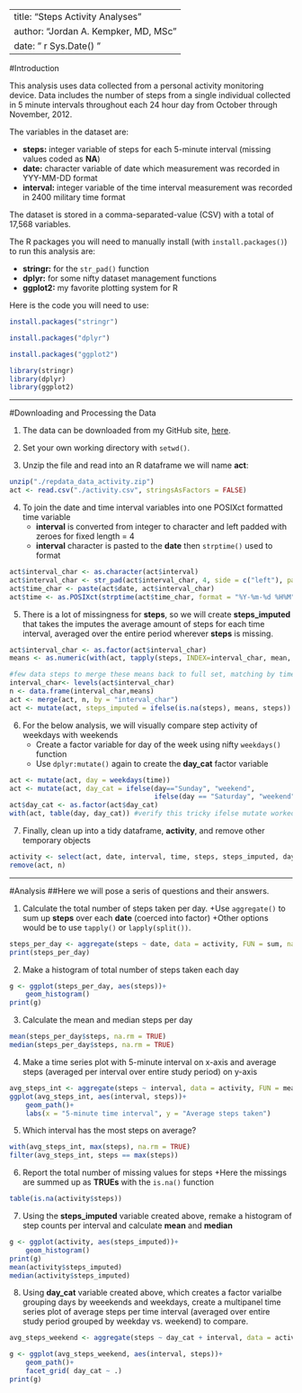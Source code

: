 ----
title: "Steps Activity Analyses" 
author: "Jordan A. Kempker, MD, MSc " 
date: " r Sys.Date() "
----

#Introduction

This analysis uses data collected from a personal activity monitoring device.  Data includes the number of steps from a single individual collected in 5 minute intervals throughout each 24 hour day from October through November, 2012.




The variables in the dataset are:


* __steps:__ integer variable of steps for each 5-minute interval (missing values coded as __NA__)
* __date:__ character variable of date which measurement was recorded in YYY-MM-DD format
* __interval:__ integer variable of the time interval measurement was recorded in 2400 military time format



The dataset is stored in a comma-separated-value (CSV) with a total of 17,568 variables.



The R packages you will need to manually install (with ```install.packages()```) to run this analysis are:


* __stringr:__  for the ```str_pad()``` function
* __dplyr:__ for some nifty dataset management functions 
* __ggplot2:__ my favorite plotting system for R

Here is the code you will need to use:
```r
install.packages("stringr")

install.packages("dplyr")

install.packages("ggplot2")

```

```r
library(stringr)
library(dplyr)
library(ggplot2)
```

---------------

#Downloading and Processing the Data

1. The data can be downloaded from my GitHub site, [here](https://github.com/jkempker/Activity/blob/master/repdata_data_activity.zip).

2. Set your own working directory with ```setwd()```.

3. Unzip the file and read into an R dataframe we will name __act__:

```r
unzip("./repdata_data_activity.zip")  
act <- read.csv("./activity.csv", stringsAsFactors = FALSE)
```

4. To join the date and time interval variables into one POSIXct formatted time variable
    + __interval__ is converted from integer to character and left padded with zeroes for fixed length = 4
    + __interval__ character is pasted to the __date__ then ```strptime()``` used to format

```r
act$interval_char <- as.character(act$interval)
act$interval_char <- str_pad(act$interval_char, 4, side = c("left"), pad ="0")
act$time_char <- paste(act$date, act$interval_char)
act$time <- as.POSIXct(strptime(act$time_char, format = "%Y-%m-%d %H%M"))
```

5. There is a lot of missingness for __steps__, so we will create __steps_imputed__ that takes the imputes the average amount of steps for each time interval, averaged over the entire period wherever __steps__ is missing.

```r
act$interval_char <- as.factor(act$interval_char)
means <- as.numeric(with(act, tapply(steps, INDEX=interval_char, mean, na.rm=TRUE)))

#few data steps to merge these means back to full set, matching by time interval factor level
interval_char<- levels(act$interval_char)
n <- data.frame(interval_char,means)
act <- merge(act, n, by = "interval_char")
act <- mutate(act, steps_imputed = ifelse(is.na(steps), means, steps))
```

6. For the below analysis, we will visually compare step activity of weekdays with weekends
    + Create a factor variable for day of the week using nifty ```weekdays()``` function
    + Use ```dplyr:mutate()``` again to create the __day_cat__ factor variable

```r
act <- mutate(act, day = weekdays(time))
act <- mutate(act, day_cat = ifelse(day=="Sunday", "weekend",
                                    ifelse(day == "Saturday", "weekend","weekday")))
act$day_cat <- as.factor(act$day_cat)
with(act, table(day, day_cat)) #verify this tricky ifelse mutate worked
```

7. Finally, clean up into a tidy dataframe, __activity__, and remove other temporary objects

```r
activity <- select(act, date, interval, time, steps, steps_imputed, day_cat) 
remove(act, n)
```

-------------
#Analysis
##Here we will pose a seris of questions and their answers.


1. Calculate the total number of steps taken per day.
    +Use ```aggregate()``` to sum up __steps__ over each __date__ (coerced into factor)
    +Other options would be to use ```tapply()``` or ```lapply(split())```.

```r
steps_per_day <- aggregate(steps ~ date, data = activity, FUN = sum, na.action = na.pass)
print(steps_per_day)
```

2. Make a histogram of total number of steps taken each day

```r
g <- ggplot(steps_per_day, aes(steps))+
    geom_histogram()
print(g)
```

3. Calculate the mean and median steps per day

```r
mean(steps_per_day$steps, na.rm = TRUE)
median(steps_per_day$steps, na.rm = TRUE)
```

4. Make a time series plot with 5-minute interval on x-axis and average steps (averaged per interval over entire study period) on y-axis

```r
avg_steps_int <- aggregate(steps ~ interval, data = activity, FUN = mean)
ggplot(avg_steps_int, aes(interval, steps))+
    geom_path()+
    labs(x = "5-minute time interval", y = "Average steps taken")
```

5. Which interval has the most steps on average?

```r
with(avg_steps_int, max(steps), na.rm = TRUE)
filter(avg_steps_int, steps == max(steps))
```

6. Report the total number of missing values for steps
    +Here the missings are summed up as __TRUEs__ with the ```is.na()``` function

```r
table(is.na(activity$steps))
```

7. Using the __steps_imputed__ variable created above, remake a histogram of step counts per interval and calculate __mean__ and __median__

```r
g <- ggplot(activity, aes(steps_imputed))+
    geom_histogram()
print(g)
mean(activity$steps_imputed)
median(activity$steps_imputed)
```

8. Using __day_cat__ variable created above, which creates a factor varialbe grouping days by weeekends and weekdays, create a multipanel time series plot of average steps per time interval (averaged over entire study period grouped by weekday vs. weekend) to compare.

```r
avg_steps_weekend <- aggregate(steps ~ day_cat + interval, data = activity, FUN = mean)

g <- ggplot(avg_steps_weekend, aes(interval, steps))+
    geom_path()+
    facet_grid( day_cat ~ .)
print(g)
```
